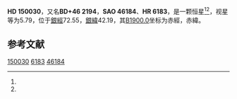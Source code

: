 {{Starbox begin
| name = HD 150030
}}
{{Starbox observe
| epoch = [[J2000.0|J2000.0]]
| constell = {{星座名待查}}<ref name=SIMBAD>{{cite web
 | url=http://simbad.u-strasbg.fr/simbad/sim-id?Ident=HR+6183
 | title =Pulsating variable Star
 | publisher=Centre de Données astronomiques de Strasbourg
 | work=SIMBAD
 | accessdate=2012-07-13}}</ref><ref name=DATA>{{cite web
 | url=http://vizier.u-strasbg.fr/viz-bin/VizieR-5?-out.add=.&-source=5050&-corr=PK=HR&-out.max=9999&HR=6183
 | title=VizieR Detailed Page
 | accessdate=2012-07-13
 | archive-date=2016-03-05
 | archive-url=https://web.archive.org/web/20160305023708/http://vizier.u-strasbg.fr/viz-bin/VizieR-5?-out.add=.&-source=5050&-corr=PK=HR&-out.max=9999&HR=6183
 | dead-url=no
 }}</ref>
| 星官 = 
| ra = {{RA|16|36|11.2}}<ref name=SIMBAD /><ref name=DATA />
| dec = {{DEC|+46|36|48}}<ref name=SIMBAD /><ref name=DATA />
| appmag_v = 5.79<ref name=SIMBAD /><ref name=DATA />
}}
{{Starbox character
| class = G8II<ref name=SIMBAD /><ref name=DATA />
| b-v = 1.04<ref name=SIMBAD /><ref name=DATA />
| u-b = 0.88?<ref name=SIMBAD /><ref name=DATA />
| r-i = <ref name=SIMBAD /><ref name=DATA />
| variable = 
}}
{{Starbox astrometry
| radial_v = 0.88
| prop_mo_ra = -15
| parallax = 
| p_error = 
}}
{{Starbox catalog
| names =BD+46 2194，[[SAO星表|SAO]] 46184，[[HD星表|HD]] 150030，[[HR星表|HR]] 6183}}
{{Starbox reference |Simbad=HR+6183}}
{{Starbox end}}

'''HD 150030'''，又名'''BD+46 2194'''，'''SAO 46184'''、'''HR 6183'''，是一颗恒星<ref name=SIMBAD /><ref name=DATA />，视星等为5.79，位于[[銀道座標系|銀經]]72.55，[[銀道座標系|銀緯]]42.19，其[[B1900.0|B1900.0]]坐标为赤經{{RA|16|33|16.1}}，赤緯{{DEC|+46|42.19|56}}。

== 参考文献 ==
{{reflist}}

{{star-stub}}

[[Category:HD和HDE天體|150030]]
[[Category:HR天體|6183]]
[[Category:SAO天體|46184]]